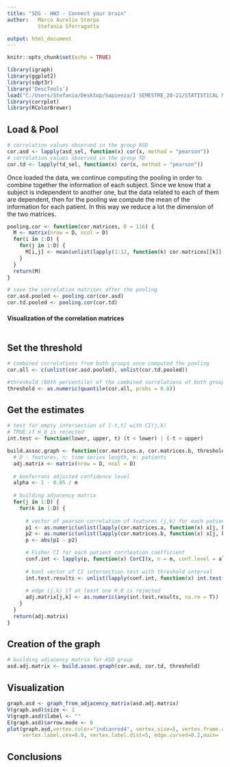---
title: "SDS - HW3 - Connect your brain"
author:   Marco Aurelio Sterpa
          Stefania Sferragatta

output: html_document
---

```{r setup, include=FALSE}
knitr::opts_chunk$set(echo = TRUE)
```

```{r utilities}
library(igraph)
library(ggplot2)
library(sdpt3r)
library('DescTools')
load("C:/Users/Stefania/Desktop/Sapienza/I SEMESTRE_20-21/STATISTICAL METHODS IN DATA SCIENCE AND LABORATORY I/HW3/hw3_data.RData")
library(corrplot)
library(RColorBrewer)
```

## Load & Pool
```{r loading}
# correlation values observed in the group ASD
cor.asd <- lapply(asd_sel, function(x) cor(x, method = "pearson"))
# correlation values observed in the group TD
cor.td <- lapply(td_sel, function(x) cor(x, method = "pearson"))
```

Once loaded the data, we continue computing the pooling in order to combine together the information of each subject.
Since we know that a subject is independent to another one, but the data related to each of them are dependent, then for the pooling we compute the mean of the information for each patient. In this way we reduce a lot the dimension of the two matrices.
```{r pooling}
pooling.cor <- function(cor.matrices, D = 116) {
  M <- matrix(nrow = D, ncol = D)
  for(i in 1:D) {
    for(j in 1:D) {
      M[i,j] <- mean(unlist(lapply(1:12, function(k) cor.matrices[[k]][i,j])))
    }
  }
  return(M)
}

# save the correlation matrices after the pooling
cor.asd.pooled <- pooling.cor(cor.asd)
cor.td.pooled <- pooling.cor(cor.td)
```

#### Visualization of the correlation matrices
```{r corr, echo=FALSE}


```


## Set the threshold
```{r th}
# combined correlations from both groups once computed the pooling
cor.all <- c(unlist(cor.asd.pooled), unlist(cor.td.pooled))

#threshold (80th percentile) of the combined correlations of both groups
threshold <- as.numeric(quantile(cor.all, probs = 0.8))
```


## Get the estimates
```{r estimates}
# test for empty intersection of [-t,t] with CI(j,k)
# TRUE if H_0 is rejected
int.test <- function(lower, upper, t) (t < lower) | (-t > upper)

build.assoc.graph <- function(cor.matrices.a, cor.matrices.b, threshold, D = 116, m = 12) {
  # D : features, n: time series length, m: patients
  adj.matrix <- matrix(nrow = D, ncol = D)
  
  # bonferroni adjusted confidence level
  alpha <- 1 - 0.05 / m
  
  # building adjacency matrix
  for(j in 1:D) {
    for(k in 1:D) {
      
      # vector of pearson correlation of features (j,k) for each patient
      p1 <- as.numeric(unlist(lapply(cor.matrices.a, function(x) x[j, k])))
      p2 <- as.numeric(unlist(lapply(cor.matrices.b, function(x) x[j, k])))
      p <- abs(p1 - p2)

      # Fisher CI for each patient corrleation coefficient
      conf.int <- lapply(p, function(x) CorCI(x, n = m, conf.level = alpha))
    
      # bool vector of CI intersection test with threshold interval
      int.test.results <- unlist(lapply(conf.int, function(x) int.test(x[2], x[3], threshold)))
      
      # edge (j,k) if at least one H_0 is rejected
      adj.matrix[j,k] <- as.numeric(any(int.test.results, na.rm = T))
    }
  }
  return(adj.matrix)
}
```


## Creation of the graph
```{r estimates}
# building adjacency matrix for ASD group
asd.adj.matrix <- build.assoc.graph(cor.asd, cor.td, threshold)


```

## Visualization

```{r graph, echo=FALSE}
graph.asd <- graph_from_adjacency_matrix(asd.adj.matrix)
V(graph.asd)$size <- 1
V(graph.asd)$label <- ""
E(graph.asd)$arrow.mode <- 0
plot(graph.asd,vertex.color="indianred4", vertex.size=5, vertex.frame.color="ivory1", 
     vertex.label.cex=0.8, vertex.label.dist=5, edge.curved=0.2,main= 'ASD Graph') 
```


## Conclusions